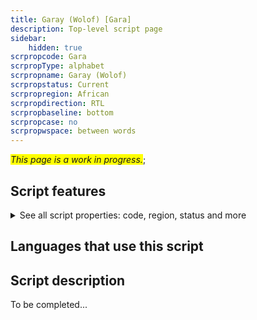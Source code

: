 ```yaml
---
title: Garay (Wolof) [Gara]
description: Top-level script page
sidebar:
    hidden: true
scrpropcode: Gara
scrpropType: alphabet
scrpropname: Garay (Wolof)
scrpropstatus: Current
scrpropregion: African
scrpropdirection: RTL
scrpropbaseline: bottom
scrpropcase: no
scrpropwspace: between words
---
```


<span style='background-color:yellow'>_This page is a work in progress._</span>;


## Script features

<details>
<summary> See all script properties: code, region, status and more</summary>
<ScriptInfo />
</details>

## Languages that use this script

<WsList script='Gara' wsMax='5' />

## Script description

To be completed...

